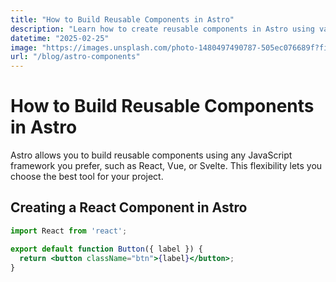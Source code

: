 ```yaml
---
title: "How to Build Reusable Components in Astro"
description: "Learn how to create reusable components in Astro using various JavaScript frameworks like React, Vue, or Svelte."
datetime: "2025-02-25"
image: "https://images.unsplash.com/photo-1480497490787-505ec076689f?fit=crop&w=640&h=426"
url: "/blog/astro-components"
---
```


# How to Build Reusable Components in Astro

Astro allows you to build reusable components using any JavaScript framework you prefer, such as React, Vue, or Svelte. This flexibility lets you choose the best tool for your project.

## Creating a React Component in Astro

```jsx
import React from 'react';

export default function Button({ label }) {
  return <button className="btn">{label}</button>;
}
